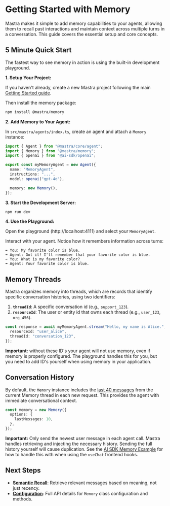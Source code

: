 # Getting Started with Memory

Mastra makes it simple to add memory capabilities to your agents, allowing them to recall past interactions and maintain context across multiple turns in a conversation. This guide covers the essential setup and core concepts.

## 5 Minute Quick Start

The fastest way to see memory in action is using the built-in development playground.

**1. Setup Your Project:**

If you haven't already, create a new Mastra project following the main [Getting Started guide](/docs/getting-started/installation).

Then install the memory package:

```bash npm2yarn copy
npm install @mastra/memory
```

**2. Add Memory to Your Agent:**

In `src/mastra/agents/index.ts`, create an agent and attach a `Memory` instance:

```typescript filename="src/mastra/agents/index.ts" {10}
import { Agent } from "@mastra/core/agent";
import { Memory } from "@mastra/memory";
import { openai } from "@ai-sdk/openai";

export const myMemoryAgent = new Agent({
  name: "MemoryAgent",
  instructions: "...",
  model: openai("gpt-4o"),

  memory: new Memory(),
});
```

**3. Start the Development Server:**

```bash npm2yarn copy
npm run dev
```

**4. Use the Playground:**

Open the playground (http://localhost:4111) and select your `MemoryAgent`.

Interact with your agent. Notice how it remembers information across turns:

```
➡️ You: My favorite color is blue.
⬅️ Agent: Got it! I'll remember that your favorite color is blue.
➡️ You: What is my favorite color?
⬅️ Agent: Your favorite color is blue.
```

## Memory Threads

Mastra organizes memory into threads, which are records that identify specific conversation histories, using two identifiers:

1.  **`threadId`**: A specific conversation id (e.g., `support_123`).
2.  **`resourceId`**: The user or entity id that owns each thread (e.g., `user_123`, `org_456`).

```typescript {2,3}
const response = await myMemoryAgent.stream("Hello, my name is Alice.", {
  resourceId: "user_alice",
  threadId: "conversation_123",
});
```

**Important:** without these ID's your agent will not use memory, even if memory is properly configured. The playground handles this for you, but you need to add ID's yourself when using memory in your application.

## Conversation History

By default, the `Memory` instance includes the [last 40 messages](../reference/memory/Memory.mdx) from the current Memory thread in each new request. This provides the agent with immediate conversational context.

```ts {3}
const memory = new Memory({
  options: {
    lastMessages: 10,
  },
});
```

**Important:** Only send the newest user message in each agent call. Mastra handles retrieving and injecting the necessary history. Sending the full history yourself will cause duplication. See the [AI SDK Memory Example](../../examples/memory/use-chat.mdx) for how to handle this with when using the `useChat` frontend hooks.

## Next Steps

- **[Semantic Recall](./semantic-recall.mdx)**: Retrieve relevant messages based on meaning, not just recency.
- **[Configuration](../reference/memory/Memory.mdx)**: Full API details for `Memory` class configuration and methods.
